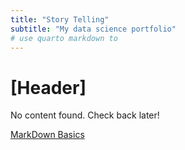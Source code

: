 ```yaml
---
title: "Story Telling"
subtitle: "My data science portfolio"
# use quarto markdown to 
---
```


# [Header]
No content found. Check back later!

[MarkDown Basics](https://quarto.org/docs/authoring/markdown-basics.html#links-images)
